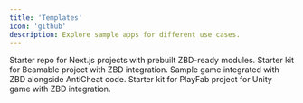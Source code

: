```yaml
---
title: 'Templates'
icon: 'github'
description: Explore sample apps for different use cases.
---
```


<CardGroup cols={2}>
  <Card title="Next.js Playground Starter" icon="arrow-up-right-from-square" color="#000000" href="https://github.com/zebedeeio/zbd-next-starter-playground">
    Starter repo for Next.js projects with prebuilt ZBD-ready modules.
  </Card>
  <Card title="Beamable Starter Kit" icon="arrow-up-right-from-square" color="#000000" href="https://github.com/zebedeeio/beamable-starter">
    Starter kit for Beamable project with ZBD integration.
  </Card>
  <Card title="Anti-Cheat + ZBD Walkthrough" icon="arrow-up-right-from-square" color="#000000" href="https://github.com/zebedeeio/anti-cheat-sample-game">
    Sample game integrated with ZBD alongside AntiCheat code.
  </Card>
  <Card title="Unity + PlayFab Starter Kit" icon="arrow-up-right-from-square" color="#000000" href="https://github.com/zebedeeio/unity-playfab-example">
    Starter kit for PlayFab project for Unity game with ZBD integration.
  </Card>
</CardGroup>
